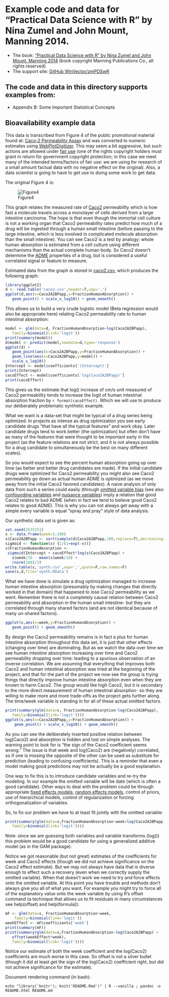 
# Example code and data for "Practical Data Science with R" by Nina Zumel and John Mount, Manning 2014.


 * The book: ["Practical Data Science with R" by Nina Zumel and John Mount, Manning 2014](http://www.manning.com/zumel/) (book copyright Manning Publications Co., all rights reserved)
 * The support site: [GitHub WinVector/zmPDSwR](https://github.com/WinVector/zmPDSwR)


## The code and data in this directory supports examples from:
 * Appendix B: Some Important Statistical Concepts

## Bioavailability example data

This data is transcribed from Figure 4 of the public promotional material found at: [Caco-2 Permeability Assay](http://www.cyprotex.com/admepk/in-vitro-permeability/caco-2-permeability/) and was converted to numeric estimates using [WebPlotDigitizer](http://arohatgi.info/WebPlotDigitizer/).  This may seem a bit aggressive, but such actions are allowed under [fair use](http://en.wikipedia.org/wiki/Fair_use) (one of the rights copyright holders must grant in return for government copyright protection; in this case we meet many of the intended terms/factors of fair use:  we are using for research of a small amount factual data with no negative effect on the original).  Also, a data scientist is going to have to get use to doing some work to get data.

The original Figure 4 is:

![Figure4](Figure4.gif)

This graph relates the measured rate of [Caco2](http://en.wikipedia.org/wiki/Caco-2) permeability which is how fast a molecule travels across a monolayer of cells derived from a large intestine carcinoma.  The hope is that even though the immortal cell culture is not a working organ that Caco2 permeability rates predict how much of a drug will be ingested through a human small intestine (before passing to the large intestine, which is less involved in complicated molecule absorption than the small intestine).  You can see Caco2 is a test by analogy: whole human absorption is estimated from a cell culture using different mechanisms than the actual complete human body.  So Caco2 doesn't determine the [ADME](http://en.wikipedia.org/wiki/ADME) properties of a drug, but is considered a useful correlated signal or feature to measure.

Estimated data from the graph is stored in [caco2.csv](caco2.csv), which produces the following graph:

```r
library(ggplot2)
d <- read.table('caco2.csv',header=T,sep=',')
ggplot(d,aes(x=Caco2A2BPapp,y=FractionHumanAbsorption)) +
   geom_point() + scale_x_log10() + geom_smooth()
```

This allows us to build a very crude logistic model (Beta regression would also be appropriate here) relating Caco2 permeability rate to human intestinal absorption:

```r
model <- glm(data=d, FractionHumanAbsorption~log(Caco2A2BPapp),
   family=binomial(link='logit'))
print(summary(model))
d$model <- predict(model,newdata=d,type='response')
ggplot(d) +
   geom_point(aes(x=Caco2A2BPapp,y=FractionHumanAbsorption)) + 
   geom_line(aes(x=Caco2A2BPapp,y=model)) +
   scale_x_log10()
Intercept <- model$coefficients['(Intercept)']
print(Intercept)
cacoEffect <- model$coefficients['log(Caco2A2BPapp)']
print(cacoEffect)
```

This gives us the estimate that log() increase of cm/s unit measured of Caco2 permeability tends to increase the logit of human intestinal absorption fraction by `r format(cacoEffect)`.  Which we will use to produce our deliberately problematic synthetic example.

What we want is a data-set that might be typical of a drug series being optimized.  In projects as intense as drug optimization you see early candidate drugs "that have all the typical features" and work okay.  Later candidate drugs tend to work better (the optimization) but often don't have as many of the features that were thought to be important early in the project (as the feature relations are not strict, and it is not always possible for a drug candidate to simultaneously be the best on many different scales).

So you would expect to see the percent human absorption going up over time (as better and better drug candidates are made).  If the initial candidate drugs were optimized for Caco2 permeability you might also see Caco2 permeability go down as actual human ADME is optimized (as we move away from the initial Caco2 favored candidates).  A naive analysis of only data from such a series could easily (through [omitted variable bias](http://en.wikipedia.org/wiki/Omitted-variable_bias) (see also [confounding variables](http://en.wikipedia.org/wiki/Confounding_variable) and [nuisance variables](http://en.wikipedia.org/wiki/Nuisance_variable)) imply a relation that good Caco2 relates to bad ADME (when in fact we tend to believe good Caco2 relates to good ADME).  This is why you can not always get away with a simple every variable is equal "spray and pray" style of data analysis.


Our synthetic data set is given as:
```r
set.seed(2535251)
s <- data.frame(week=1:100)
s$Caco2A2BPapp <- sort(sample(d$Caco2A2BPapp,100,replace=T),decreasing=T)
sigmoid <- function(x) {1/(1+exp(-x))}
s$FractionHumanAbsorption <- 
 sigmoid(Intercept + cacoEffect*log(s$Caco2A2BPapp) + 
   s$week/10 - mean(s$week/10) +
   rnorm(100)/3)
write.table(s,'synth.csv',sep=',',quote=F,row.names=F)
save(s,d,file='synth.RData')
```

What we have done is simulate a drug optimization managed to increase human intestine absorption (presumably by making changes that directly worked in that domain) that happened to lose Caco2 permeability as we went.  Remember there is not a completely causal relation between Caco2 permeability and absorption in the human small intestine- but they are correlated through many shared factors (and are not identical because of many un-shared factors).

```r
ggplot(s,aes(x=week,y=FractionHumanAbsorption)) +
   geom_point() + geom_smooth()
```

By design the Caco2 permeability remains is in fact a plus for human intestine absorption throughout this data set, it is just that other effects (changing over time) are dominating.  But as we watch the data over time we see human intestine absorption increasing over time and Caco2 permeability dropping over time: leading to a spurious observation of an inverse correlation.
We are assuming that everything that improves both Caco2 and human intestinal absorption was tried at the beginning of the project, and that for the part of the project we now see the group is trying things that directly improve human intestine absorption even when they are known to harm Caco2.  The group would like high Caco2, but it is secondary to the more direct measurement of human intestinal absorption- so they are willing to make more and more trade-offs as the project gets further along.  The time/week variable is standing in for all of these actual omitted factors.


```r
print(summary(glm(data=s, FractionHumanAbsorption~log(Caco2A2BPapp),
   family=binomial(link='logit'))))
ggplot(s,aes(x=Caco2A2BPapp,y=FractionHumanAbsorption)) +
    geom_point() + scale_x_log10() + geom_smooth()
```

As you can see the deliberately inserted positive relation between log(Caco2) and absorption is hidden and lost on simple analyses.  The warning point to look for is "the sign of the Caco2 coefficient seems wrong."  The issue is that week and log(Caco2) are (negatively) correlated, so if one is missing the opposite of the other can be used as substitute for prediction (leading to confusing coefficients).  This is a reminder that even a model making good predictions may not be actually be a good explanation.

One way to fix this is to introduce candidate variables and re-try the modeling.  In our example the omitted variable will be date (which is often a good candidate).  Other ways to deal with the problem could be through appropriate [fixed effects models](http://en.wikipedia.org/wiki/Fixed_effects_model), [random effects models](http://en.wikipedia.org/wiki/Random_effects_model), control of priors, use of hierarchical models, control of regularization or forcing orthogonalization of variables.

So, to fix our problem we have to at least fit jointly with the omitted variable:

```r
print(summary(glm(data=s,FractionHumanAbsorption~week+log(Caco2A2BPapp),
   family=binomial(link='logit'))))
```
Note: since we are guessing both variables and variable transforms (log()) this problem would be a good candidate for using a generalized additive model (as in the GAM package).

Notice we got reasonable (but not great) estimates of the coefficients for week and Caco2 effects (though we did not achieve significance on the Caco2 effect estimate).  But we may not always have data that is diverse enough to effect such a recovery (even when we correctly supply the omitted variable).  When that doesn't work we need to try and force effects onto the omitted variable.  At this point you have trouble and methods don't always give you all of what you want.  For example you might try to force all of the explanatory value onto the week variable by using R's offset command (a technique that allows us to fit residuals in many circumstances see help(offset) and help(formula)):

```r
mF <- glm(data=s, FractionHumanAbsorption~week,
    family=binomial(link='logit'))
weekEffect <- mF$coefficients['week']
print(summary(mF))
print(summary(glm(data=s,FractionHumanAbsorption~log(Caco2A2BPapp) +
   offset(weekEffect*week),
   family=binomial(link='logit'))))
```

Notice our estimate of both the week coefficient and the log(Caco2) coefficients are much worse in this case.  So offset is not a silver bullet (though it did at least get the sign of the log(Caco2) coefficient right, but did not achieve significance for the estimate).


Document rendering command (in bash):
```
echo "library('knitr'); knit('README.Rmd')" | R --vanilla ; pandoc -o README.html README.md
```